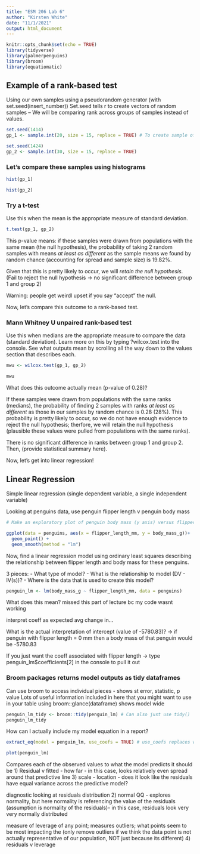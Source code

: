 ```yaml
---
title: "ESM 206 Lab 6"
author: "Kirsten White"
date: "11/1/2021"
output: html_document
---
```


```r
knitr::opts_chunk$set(echo = TRUE)
library(tidyverse)
library(palmerpenguins)
library(broom)
library(equatiomatic)

```

## Example of a rank-based test 
Using our own samples using a pseudorandom generator (with set.seed(insert_number))
Set.seed tells r to create vectors of random samples -- 
We will be comparing rank across groups of samples instead of values.

```r
set.seed(1414)
gp_1 <- sample.int(20, size = 15, replace = TRUE) # To create sample of integer values, inside parenthesis tell it range to select integers from (0-20),  and how many values in it (size = 15), then tell it to replace (can see same integer values more than once in your set; value gets replaced into the pool of integers to choose from after used once)

set.seed(1424)
gp_2 <- sample.int(30, size = 15, replace = TRUE)
```

### Let's compare these samples using histograms
```r
hist(gp_1)

hist(gp_2)
```
### Try a t-test
Use this when the mean is the appropriate measure of standard deviation. 

```r
t.test(gp_1, gp_2)
```

This p-value means: if these samples were drawn from populations with the same mean (the null hypothesis), the probability of taking 2 random samples with means *at least as different* as the sample means we found by random chance (accounting for spread and sample size) is 19.82%. 

Given that this is pretty likely to occur, we will *retain the null hypothesis*. (Fail to reject the null hypothesis -> no significant difference between group 1 and group 2)

Warning: people get weirdl upset if you say "accept" the null. 

Now, let's compare this outcome to a rank-based test. 

### Mann Whitney U unpaired rank-based test
Use this when medians are the appropriate measure to compare the data (standard deviation).
Learn more on this by typing ?wilcox.test into the console. See what outputs mean by scrolling all the way down to the values section that describes each. 

```r
mwu <- wilcox.test(gp_1, gp_2)

mwu
```
What does this outcome actually mean (p-value of 0.28)? 

If these samples were drawn from populations with the same ranks (medians), the probability of finding 2  samples with ranks *at least as different* as those in our samples by random chance is 0.28 (28%). This probability is pretty likely to occur, so we do not have enough evidence to reject the null hypothesis; therfore, we will retain the null hypothesis (plausible these values were pulled from populations with the same ranks). 

There is no significant difference in ranks between group 1 and group 2. Then, (provide statistical summary here).  



Now, let's get into linear regression!

## Linear Regression 
Simple linear regression (single dependent variable, a single independent variable)

Looking at penguins data, use penguin flipper length v penguin body mass

```r
# Make an exploratory plot of penguin body mass (y axis) versus flipper length (x axis) 

ggplot(data = penguins, aes(x = flipper_length_mm, y = body_mass_g))+
  geom_point() +
  geom_smooth(method = "lm")
```

Now, find a linear regression model using ordinary least squares describing the relationship between flipper length and body mass for these penguins. 

3 pieces: 
- What type of model? 
- What is the relationship to model (DV - IV(s))? 
- Where is the data that is used to create this model?

```r
penguin_lm <- lm(body_mass_g ~ flipper_length_mm, data = penguins)
```
What does this mean? missed this part of lecture bc my code wasnt working

interpret coeff as expected avg change in...

What is the actual interpretation of intercept (value of -5780.83)? -> if penguin with flipper length = 0 mm then a body mass of that penguin would be -5780.83

If you just want the coeff associated with flipper length -> type penguin_lm$coefficients[2] in the console to pull it out 

### Broom packages returns model outputs as tidy dataframes 
Can use broom to access individual pieces - shows st error, statistic, p value 
Lots of useful information included in here that you might want to use in your table 
using broom::glance(dataframe) shows model wide 
```r
penguin_lm_tidy <- broom::tidy(penguin_lm) # Can also just use tidy()
penguin_lm_tidy
```

How can I actually include my model equation in a report?

```r
extract_eq(model = penguin_lm, use_coefs = TRUE) # use_coefs replaces with the actual model coefs that were calculated
```
```r
plot(penguin_lm)
```
Compares each of the observed values to what the model predicts it should be 
1) Residual v fitted - how far - in this case, looks relatively even spread around that predictive line 
3) scale - location - does it look like the residuals have equal variance across the predictive model?

diagnostic looking at residuals distribution 
2) normal QQ - explores normality, but here normality is referencing the value of the residuals (assumption is normality of the residuals)- in this case, residuals look very very normally distributed 

measure of leverage of any point; measures outliers; what points seem to be most impacting the (only remove outliers if we think the data point is not actually representative of our population, NOT just because its different)
4) residuals v leverage 